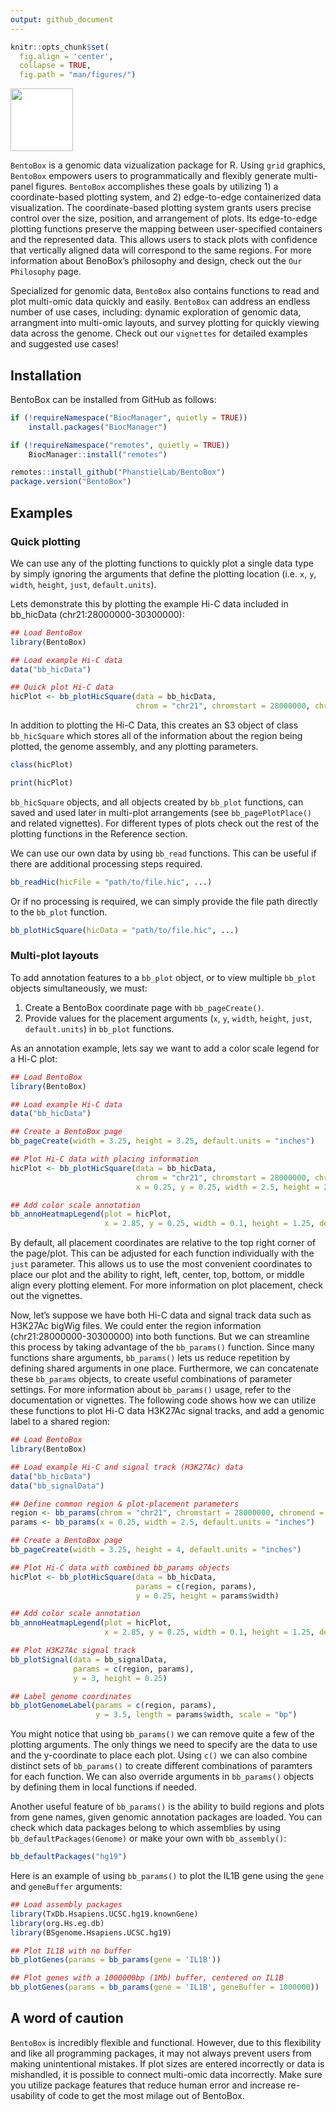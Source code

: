 ```yaml
---
output: github_document
---
```


```r
knitr::opts_chunk$set(
  fig.align = 'center',
  collapse = TRUE,
  fig.path = "man/figures/")
```

<img src="man/figures/bento-logotype.png" height="100px" style="background-color:white;border=transparent" />

`BentoBox` is a genomic data vizualization package for R. Using `grid` graphics, `BentoBox` empowers users to programmatically and flexibly generate multi-panel figures. `BentoBox` accomplishes these goals by utilizing 1) a coordinate-based plotting system, and 2) edge-to-edge containerized data visualization. The coordinate-based plotting system grants users precise control over the size, position, and arrangement of plots. Its edge-to-edge plotting functions preserve the mapping between user-specified containers and the represented data. This allows users to stack plots with confidence that vertically aligned data will correspond to the same regions. For more information about BenoBox's philosophy and design, check out the `Our Philosophy` page.

Specialized for genomic data, `BentoBox` also contains functions to read and plot multi-omic data quickly and easily. `BentoBox` can address an endless number of use cases, including: dynamic exploration of genomic data, arrangment into multi-omic layouts, and survey plotting for quickly viewing data across the genome. Check out our `vignettes` for detailed examples and suggested use cases!

## Installation

BentoBox can be installed from GitHub as follows:

```r
if (!requireNamespace("BiocManager", quietly = TRUE))
    install.packages("BiocManager")

if (!requireNamespace("remotes", quietly = TRUE))
    BiocManager::install("remotes")

remotes::install_github("PhanstielLab/BentoBox")
package.version("BentoBox")
```

## Examples

### Quick plotting

We can use any of the plotting functions to quickly plot a single data type by simply ignoring the arguments that define the plotting location (i.e. `x`, `y`, `width`, `height`, `just`, `default.units`).

Lets demonstrate this by plotting the example Hi-C data included in bb_hicData (chr21:28000000-30300000):

```r
## Load BentoBox
library(BentoBox)

## Load example Hi-C data
data("bb_hicData")

## Quick plot Hi-C data
hicPlot <- bb_plotHicSquare(data = bb_hicData,
                            chrom = "chr21", chromstart = 28000000, chromend = 30300000)
```


In addition to plotting the Hi-C Data, this creates an S3 object of class `bb_hicSquare` which stores all of the information about the region being plotted, the genome assembly, and any plotting parameters.

```r
class(hicPlot)
```

```r
print(hicPlot)
```

`bb_hicSquare` objects, and all objects created by `bb_plot` functions, can saved and used later in multi-plot arrangements (see `bb_pagePlotPlace()` and related vignettes). For different types of plots check out the rest of the plotting functions in the Reference section.

We can use our own data by using `bb_read` functions. This can be useful if there are additional processing steps required.

```r
bb_readHic(hicFile = "path/to/file.hic", ...)
```

Or if no processing is required, we can simply provide the file path directly to the `bb_plot` function.

```r
bb_plotHicSquare(hicData = "path/to/file.hic", ...)
```


### Multi-plot layouts

To add annotation features to a `bb_plot` object, or to view multiple `bb_plot` objects simultaneously, we must:  

1. Create a BentoBox coordinate page with `bb_pageCreate()`.  
2. Provide values for the placement arguments (`x`, `y`, `width`, `height`, `just`, `default.units`) in `bb_plot` functions.

As an annotation example, lets say we want to add a color scale legend for a Hi-C plot:

```r

## Load BentoBox
library(BentoBox)

## Load example Hi-C data
data("bb_hicData")

## Create a BentoBox page
bb_pageCreate(width = 3.25, height = 3.25, default.units = "inches")

## Plot Hi-C data with placing information
hicPlot <- bb_plotHicSquare(data = bb_hicData,
                            chrom = "chr21", chromstart = 28000000, chromend = 30300000,
                            x = 0.25, y = 0.25, width = 2.5, height = 2.5, default.units = "inches")

## Add color scale annotation
bb_annoHeatmapLegend(plot = hicPlot,
                     x = 2.85, y = 0.25, width = 0.1, height = 1.25, default.units = "inches")

```

By default, all placement coordinates are relative to the top right corner of the page/plot. This can be adjusted for each function individually with the `just` parameter. This allows us to use the most convenient coordinates to place our plot and the ability to right, left, center, top, bottom, or middle align every plotting element. For more information on plot placement, check out the vignettes.


Now, let's suppose we have both Hi-C data and signal track data such as H3K27Ac bigWig files. We could enter the region information (chr21:28000000-30300000) into both functions. But we can streamline this process by taking advantage of the `bb_params()` function. Since many functions share arguments, `bb_params()` lets us reduce repetition by defining shared arguments in one place. Furthermore, we can concatenate these `bb_params` objects, to create useful combinations of parameter settings. For more information about `bb_params()` usage, refer to the documentation or vignettes. The following code shows how we can utilize these functions to plot Hi-C data H3K27Ac signal tracks, and add a genomic label to a shared region:


```r

## Load BentoBox
library(BentoBox)

## Load example Hi-C and signal track (H3K27Ac) data
data("bb_hicData")
data("bb_signalData")

## Define common region & plot-placement parameters
region <- bb_params(chrom = "chr21", chromstart = 28000000, chromend = 30300000)
params <- bb_params(x = 0.25, width = 2.5, default.units = "inches")

## Create a BentoBox page
bb_pageCreate(width = 3.25, height = 4, default.units = "inches")

## Plot Hi-C data with combined bb_params objects
hicPlot <- bb_plotHicSquare(data = bb_hicData,
                            params = c(region, params),
                            y = 0.25, height = params$width)

## Add color scale annotation
bb_annoHeatmapLegend(plot = hicPlot,
                     x = 2.85, y = 0.25, width = 0.1, height = 1.25, default.units = "inches")

## Plot H3K27Ac signal track
bb_plotSignal(data = bb_signalData,
              params = c(region, params),
              y = 3, height = 0.25)

## Label genome coordinates
bb_plotGenomeLabel(params = c(region, params),
                   y = 3.5, length = params$width, scale = "bp")

```


You might notice that using `bb_params()` we can remove quite a few of the plotting arguments. The only things we need to specify are the data to use and the y-coordinate to place each plot. Using `c()` we can also combine distinct sets of `bb_params()` to create different combinations of paramters for each function. We can also override arguments in `bb_params()` objects by defining them in local functions if needed.

Another useful feature of `bb_params()` is the ability to build regions and plots from gene names, given genomic annotation packages are loaded. You can check which data packages belong to which assemblies by using `bb_defaultPackages(Genome)` or make your own with `bb_assembly()`:

```r
bb_defaultPackages("hg19")
```

Here is an example of using `bb_params()` to plot the IL1B gene using the `gene` and `geneBuffer` arguments:

```r
## Load assembly packages
library(TxDb.Hsapiens.UCSC.hg19.knownGene)
library(org.Hs.eg.db)
library(BSgenome.Hsapiens.UCSC.hg19)

## Plot IL1B with no buffer
bb_plotGenes(params = bb_params(gene = 'IL1B'))
```


```r
## Plot genes with a 1000000bp (1Mb) buffer, centered on IL1B
bb_plotGenes(params = bb_params(gene = 'IL1B', geneBuffer = 1000000))
```

## A word of caution

`BentoBox` is incredibly flexible and functional. However, due to this flexibility and like all programming packages, it may not always prevent users from making unintentional mistakes. If plot sizes are entered incorrectly or data is mishandled, it is possible to connect multi-omic data incorrectly. Make sure you utilize package features that reduce human error and increase re-usability of code to get the most milage out of BentoBox.
